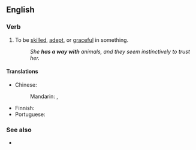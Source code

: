 ==English==

===Verb===
{{head|en|verb}}

# {{lb|en|idiomatic|informal}} To be [[skilled]], [[adept]], or [[graceful]] in something.
#: ''She '''has a way with''' animals, and they seem instinctively to trust her.''

====Translations====
{{trans-top|be skilled}}
* Chinese:
*: Mandarin: {{t|cmn|[[對]]…… [[頗]][[有一手]]}}, {{t|cmn|[[对]]…… [[颇]][[有一手]]|tr=duì... pō yǒuyīshǒu}}
{{trans-mid}}
* Finnish: {{t|fi|[[olla]] [[taitava]] [[jossakin]]}}
* Portuguese: {{t-needed|pt}}
{{trans-bottom}}

===See also===
* {{l|en|have one's way with}}